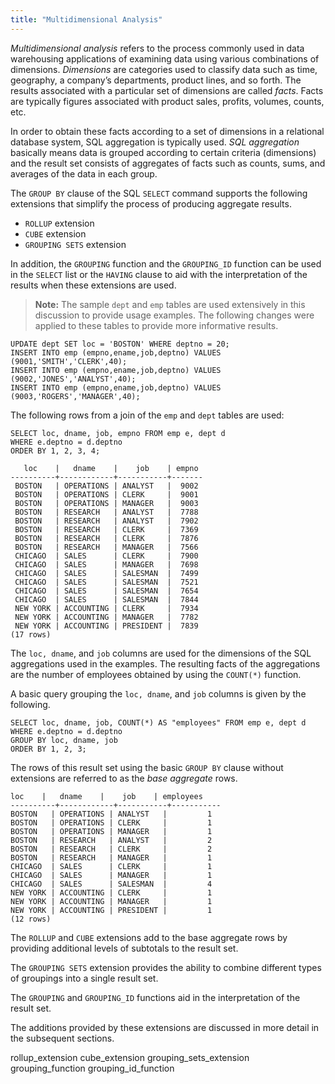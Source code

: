 ```yaml
---
title: "Multidimensional Analysis"
---
```


<div id="multidimensional_analysis" class="registered_link"></div>


*Multidimensional analysis* refers to the process commonly used in data warehousing applications of examining data using various combinations of dimensions. *Dimensions* are categories used to classify data such as time, geography, a company’s departments, product lines, and so forth. The results associated with a particular set of dimensions are called *facts*. Facts are typically figures associated with product sales, profits, volumes, counts, etc.

In order to obtain these facts according to a set of dimensions in a relational database system, SQL aggregation is typically used. *SQL aggregation* basically means data is grouped according to certain criteria (dimensions) and the result set consists of aggregates of facts such as counts, sums, and averages of the data in each group.

The `GROUP BY` clause of the SQL `SELECT` command supports the following extensions that simplify the process of producing aggregate results.

-   `ROLLUP` extension
-   `CUBE` extension
-   `GROUPING SETS` extension

In addition, the `GROUPING` function and the `GROUPING_ID` function can be used in the `SELECT` list or the `HAVING` clause to aid with the interpretation of the results when these extensions are used.

> **Note:** The sample `dept` and `emp` tables are used extensively in this discussion to provide usage examples. The following changes were applied to these tables to provide more informative results.


    UPDATE dept SET loc = 'BOSTON' WHERE deptno = 20;
    INSERT INTO emp (empno,ename,job,deptno) VALUES (9001,'SMITH','CLERK',40);
    INSERT INTO emp (empno,ename,job,deptno) VALUES (9002,'JONES','ANALYST',40);
    INSERT INTO emp (empno,ename,job,deptno) VALUES (9003,'ROGERS','MANAGER',40);

The following rows from a join of the `emp` and `dept` tables are used:

    SELECT loc, dname, job, empno FROM emp e, dept d
    WHERE e.deptno = d.deptno
    ORDER BY 1, 2, 3, 4;

       loc    |   dname    |    job    | empno
    ----------+------------+-----------+-------
     BOSTON   | OPERATIONS | ANALYST   |  9002
     BOSTON   | OPERATIONS | CLERK     |  9001
     BOSTON   | OPERATIONS | MANAGER   |  9003
     BOSTON   | RESEARCH   | ANALYST   |  7788
     BOSTON   | RESEARCH   | ANALYST   |  7902
     BOSTON   | RESEARCH   | CLERK     |  7369
     BOSTON   | RESEARCH   | CLERK     |  7876
     BOSTON   | RESEARCH   | MANAGER   |  7566
     CHICAGO  | SALES      | CLERK     |  7900
     CHICAGO  | SALES      | MANAGER   |  7698
     CHICAGO  | SALES      | SALESMAN  |  7499
     CHICAGO  | SALES      | SALESMAN  |  7521
     CHICAGO  | SALES      | SALESMAN  |  7654
     CHICAGO  | SALES      | SALESMAN  |  7844
     NEW YORK | ACCOUNTING | CLERK     |  7934
     NEW YORK | ACCOUNTING | MANAGER   |  7782
     NEW YORK | ACCOUNTING | PRESIDENT |  7839
    (17 rows)

The `loc, dname`, and `job` columns are used for the dimensions of the SQL aggregations used in the examples. The resulting facts of the aggregations are the number of employees obtained by using the `COUNT(*)` function.

A basic query grouping the `loc, dname`, and `job` columns is given by the following.

    SELECT loc, dname, job, COUNT(*) AS "employees" FROM emp e, dept d
    WHERE e.deptno = d.deptno
    GROUP BY loc, dname, job
    ORDER BY 1, 2, 3;

The rows of this result set using the basic `GROUP BY` clause without extensions are referred to as the *base aggregate* rows.

    loc    |   dname    |    job    | employees
    ----------+------------+-----------+-----------
    BOSTON   | OPERATIONS | ANALYST   |         1
    BOSTON   | OPERATIONS | CLERK     |         1
    BOSTON   | OPERATIONS | MANAGER   |         1
    BOSTON   | RESEARCH   | ANALYST   |         2
    BOSTON   | RESEARCH   | CLERK     |         2
    BOSTON   | RESEARCH   | MANAGER   |         1
    CHICAGO  | SALES      | CLERK     |         1
    CHICAGO  | SALES      | MANAGER   |         1
    CHICAGO  | SALES      | SALESMAN  |         4
    NEW YORK | ACCOUNTING | CLERK     |         1
    NEW YORK | ACCOUNTING | MANAGER   |         1
    NEW YORK | ACCOUNTING | PRESIDENT |         1
    (12 rows)

The `ROLLUP` and `CUBE` extensions add to the base aggregate rows by providing additional levels of subtotals to the result set.

The `GROUPING SETS` extension provides the ability to combine different types of groupings into a single result set.

The `GROUPING` and `GROUPING_ID` functions aid in the interpretation of the result set.

The additions provided by these extensions are discussed in more detail in the subsequent sections.

<div class="toctree" maxdepth="3">

rollup\_extension cube\_extension grouping\_sets\_extension grouping\_function grouping\_id\_function

</div>
